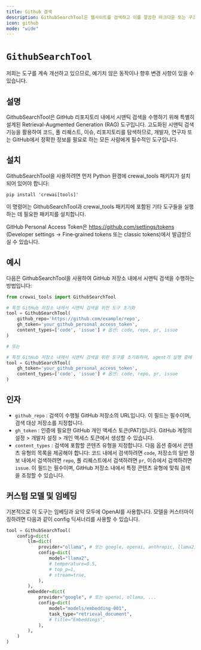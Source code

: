 ```yaml
---
title: Github 검색
description: GithubSearchTool은 웹사이트를 검색하고 이를 깔끔한 마크다운 또는 구조화된 데이터로 변환하도록 설계되었습니다.
icon: github
mode: "wide"
---
```


# `GithubSearchTool`

<Note>
    저희는 도구를 계속 개선하고 있으므로, 예기치 않은 동작이나 향후 변경 사항이 있을 수 있습니다.
</Note>

## 설명

GithubSearchTool은 GitHub 리포지토리 내에서 시맨틱 검색을 수행하기 위해 특별히 설계된 Retrieval-Augmented Generation (RAG) 도구입니다. 고도화된 시맨틱 검색 기능을 활용하여 코드, 풀 리퀘스트, 이슈, 리포지토리를 탐색하므로, 개발자, 연구자 또는 GitHub에서 정확한 정보를 필요로 하는 모든 사람에게 필수적인 도구입니다.

## 설치

GithubSearchTool을 사용하려면 먼저 Python 환경에 crewai_tools 패키지가 설치되어 있어야 합니다:

```shell
pip install 'crewai[tools]'
```

이 명령어는 GithubSearchTool과 crewai_tools 패키지에 포함된 기타 도구들을 실행하는 데 필요한 패키지를 설치합니다.

GitHub Personal Access Token은 https://github.com/settings/tokens (Developer settings → Fine‑grained tokens 또는 classic tokens)에서 발급받으실 수 있습니다.

## 예시

다음은 GithubSearchTool을 사용하여 GitHub 저장소 내에서 시맨틱 검색을 수행하는 방법입니다:

```python Code
from crewai_tools import GithubSearchTool

# 특정 GitHub 저장소 내에서 시맨틱 검색을 위한 도구 초기화
tool = GithubSearchTool(
	github_repo='https://github.com/example/repo',
	gh_token='your_github_personal_access_token',
	content_types=['code', 'issue'] # 옵션: code, repo, pr, issue
)

# 또는

# 특정 GitHub 저장소 내에서 시맨틱 검색을 위한 도구를 초기화하여, agent가 실행 중에 알게 된 어떤 저장소라도 검색할 수 있도록 함
tool = GithubSearchTool(
	gh_token='your_github_personal_access_token',
	content_types=['code', 'issue'] # 옵션: code, repo, pr, issue
)
```

## 인자

- `github_repo` : 검색이 수행될 GitHub 저장소의 URL입니다. 이 필드는 필수이며, 검색 대상 저장소를 지정합니다.
- `gh_token` : 인증에 필요한 GitHub 개인 액세스 토큰(PAT)입니다. GitHub 계정의 설정 > 개발자 설정 > 개인 액세스 토큰에서 생성할 수 있습니다.
- `content_types` : 검색에 포함할 콘텐츠 유형을 지정합니다. 다음 옵션 중에서 콘텐츠 유형의 목록을 제공해야 합니다: 코드 내에서 검색하려면 `code`, 저장소의 일반 정보 내에서 검색하려면 `repo`, 풀 리퀘스트에서 검색하려면 `pr`, 이슈에서 검색하려면 `issue`.
이 필드는 필수이며, GitHub 저장소 내에서 특정 콘텐츠 유형에 맞춰 검색을 조정할 수 있습니다.

## 커스텀 모델 및 임베딩

기본적으로 이 도구는 임베딩과 요약 모두에 OpenAI를 사용합니다. 모델을 커스터마이징하려면 다음과 같이 config 딕셔너리를 사용할 수 있습니다.

```python Code
tool = GithubSearchTool(
    config=dict(
        llm=dict(
            provider="ollama", # 또는 google, openai, anthropic, llama2, ...
            config=dict(
                model="llama2",
                # temperature=0.5,
                # top_p=1,
                # stream=true,
            ),
        ),
        embedder=dict(
            provider="google", # 또는 openai, ollama, ...
            config=dict(
                model="models/embedding-001",
                task_type="retrieval_document",
                # title="Embeddings",
            ),
        ),
    )
)
```
